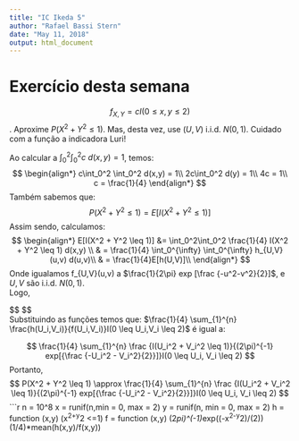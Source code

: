 ```yaml
---
title: "IC Ikeda 5"
author: "Rafael Bassi Stern"
date: "May 11, 2018"
output: html_document
---
```


# Exercício desta semana

$$f_{X,Y} = c I(0 \leq x,y \leq 2)$$.
Aproxime $P(X^2 + Y^2 \leq 1)$.
Mas, desta vez, use 
$(U,V)$ i.i.d. $N(0,1)$.
Cuidado com a função a indicadora Luri!

Ao calcular a $\int_0^2\int_0^2 c\ d(x,y) = 1$, temos:
$$
\begin{align*}
c\int_0^2 \int_0^2 d(x,y) = 1\\
2c\int_0^2 d(y) = 1\\
4c = 1\\
c = \frac{1}{4}
\end{align*}
$$
Também sabemos que:
$$
P(X^2 + Y^2 \leq 1) = E[I(X^2 + Y^2 \leq 1)]
$$
Assim sendo, calculamos:
$$
\begin{align*}
E[I(X^2 + Y^2 \leq 1)] &= \int_0^2\int_0^2 \frac{1}{4} I(X^2 + Y^2 \leq 1) d(x,y) \\
& = \frac{1}{4} \int_0^{\infty} \int_0^{\infty} h_{U,V} (u,v) d(u,v)\\
& = \frac{1}{4}E[h(U,V)]\\
\end{align*}
$$
  Onde igualamos f_{U,V}(u,v) a $\frac{1}{2\pi} exp [\frac {-u^2-v^2}{2}]$, e $U,V$ são i.i.d. $N(0,1)$.\
  Logo,\

$$
\begin{align*}
E[I(X^2 + Y^2 \leq 1)] &= \int_0^2 \int_0^2\frac {h_{U,V} (u,v).f_{U,V}(u,v) d(u,v)}{4f_{U,V}(u,v)}\\

& = \int_{-\infty}^{+\infty} \int_{-\infty}^{+\infty}\frac {h_{U,V} (u,v).f_{U,V}(u,v)}{4f_{U,V}(u,v)} I(0\leq u,v\leq2)d(u,v)\\

& = E[\frac{h_{U,V}(u,v)}{4f_{U,V}(u,v)}]\\

& = \frac{1}{4} E[\frac{h(U,V)}{f(U,V)}I(0 \leq U,V \leq 2)]\\

&\approx \frac{1}{4} \sum_{1}^{n} \frac{h(U_i,V_i)}{f(U_i,V_i)}I(0 \leq U_i,V_i \leq 2)
\end{align*}
$$\
  Substituindo as funções temos que: $\frac{1}{4} \sum_{1}^{n} \frac{h(U_i,V_i)}{f(U_i,V_i)}I(0 \leq U_i,V_i \leq 2)$ é igual a:
  
$$
\frac{1}{4} \sum_{1}^{n} \frac {I(U_i^2 + V_i^2 \leq 1)}{(2\pi)^{-1} exp[{\frac {-U_i^2 - V_i^2}{2}}]}I(0 \leq U_i, V_i \leq 2)
$$
  Portanto,
$$
P(X^2 + Y^2 \leq 1) \approx \frac{1}{4} \sum_{1}^{n} \frac {I(U_i^2 + V_i^2 \leq 1)}{(2\pi)^{-1} exp[{\frac {-U_i^2 - V_i^2}{2}}]}I(0 \leq U_i, V_i \leq 2)
$$
```r
n = 10^8
x = runif(n,min = 0, max = 2)
y = runif(n, min = 0, max = 2)
h = function (x,y) (x^2+y^2 <=1)
f = function (x,y) (2*pi)^(-1)*exp((-x^2-y^2)/(2))
(1/4)*mean(h(x,y)/f(x,y))